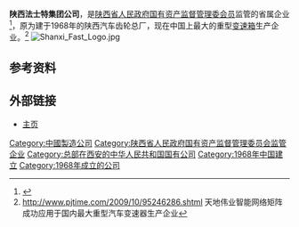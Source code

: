 '''陕西法士特集团公司'''，是[[陕西省人民政府国有资产监督管理委会员|陕西省人民政府国有资产监督管理委会员]]监管的省属企业<ref>{{Cite web|url=http://www.sxgz.gov.cn/newstyle/pub_newsshow.asp?id=2114252&chid=100057|title=西安市与省属企业投资合作座谈会成功举办|accessdate=2018-11-15|author=|date=2018-10-24|work=|publisher=陕西省人民政府国有资产监督管理委会员网站|language=Zh-hans}}{{Dead link|date=2019年11月 |bot=InternetArchiveBot |fix-attempted=yes }}</ref>，原为建于1968年的陕西汽车齿轮总厂，现在中国上最大的重型[[变速箱|变速箱]]生产企业。<ref>http://www.pjtime.com/2009/10/95246286.shtml 天地伟业智能网络矩阵成功应用于国内最大重型汽车变速器生产企业</ref>
[[File:Shanxi_Fast_Logo.jpg|thumb]]

==参考资料==
{{reflist}}
==外部链接==
*[http://www.chinafastgear.com 主页]

[[Category:中國製造公司|Category:中國製造公司]]
[[Category:陕西省人民政府国有资产监督管理委员会监管企业|Category:陕西省人民政府国有资产监督管理委员会监管企业]]
[[Category:总部在西安的中华人民共和国国有公司|Category:总部在西安的中华人民共和国国有公司]]
[[Category:1968年中国建立|Category:1968年中国建立]]
[[Category:1968年成立的公司|Category:1968年成立的公司]]